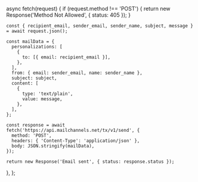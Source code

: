   async fetch(request) {
    if (request.method !== 'POST') {
      return new Response('Method Not Allowed', { status: 405 });
    }

    const { recipient_email, sender_email, sender_name, subject, message } = await request.json();

    const mailData = {
      personalizations: [
        {
          to: [{ email: recipient_email }],
        },
      ],
      from: { email: sender_email, name: sender_name },
      subject: subject,
      content: [
        {
          type: 'text/plain',
          value: message,
        },
      ],
    };

    const response = await fetch('https://api.mailchannels.net/tx/v1/send', {
      method: 'POST',
      headers: { 'Content-Type': 'application/json' },
      body: JSON.stringify(mailData),
    });

    return new Response('Email sent', { status: response.status });
  },
};
